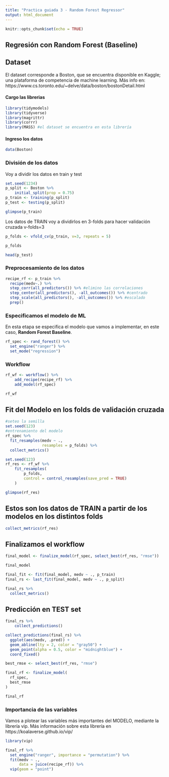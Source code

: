 ```yaml
---
title: "Practica guiada 3 - Random Forest Regressor"
output: html_document
---
```


```r
knitr::opts_chunk$set(echo = TRUE)
```

## Regresión con Random Forest (Baseline)

## Dataset

El dataset corresponde a Boston, que se encuentra disponible en Kaggle; una plataforma de competencia de machine learning. 
Más info en: https://www.cs.toronto.edu/~delve/data/boston/bostonDetail.html 



#### Cargo las librerias

```r
library(tidymodels)
library(tidyverse)
library(magrittr)
library(corrr)
library(MASS) #el dataset se encuentra en esta librería 
```

#### Ingreso los datos

```r
data(Boston)
```

### División de los datos

Voy a dividir los datos en train y test
```r
set.seed(1234)
p_split <- Boston %>%
    initial_split(prop = 0.75)
p_train <- training(p_split)
p_test <- testing(p_split)

glimpse(p_train)
```


Los datos de TRAIN voy a dividirlos en 3-folds para hacer validación cruzada v-folds=3
```r
p_folds <- vfold_cv(p_train, v=3, repeats = 5)
```

```r
p_folds
```

```r
head(p_test)
```



### Preprocesamiento de los datos

```r
recipe_rf <- p_train %>%
  recipe(medv~.) %>%
  step_corr(all_predictors()) %>% #elimino las correlaciones
  step_center(all_predictors(), -all_outcomes()) %>% #centrado
  step_scale(all_predictors(), -all_outcomes()) %>% #escalado
  prep() 
```


### Especificamos el modelo de ML
 
En esta etapa se especifica el modelo que vamos a implementar, en este caso, **Random Forest Baseline**. 

```r
rf_spec <- rand_forest() %>% 
  set_engine("ranger") %>% 
  set_mode("regression")
```

### Workflow

```r
rf_wf <- workflow() %>%
    add_recipe(recipe_rf) %>%
    add_model(rf_spec)

rf_wf
```



## Fit del Modelo en los folds de validación cruzada

```r
#seteo la semilla
set.seed(123)
#entrenamiento del modelo
rf_spec %>% 
  fit_resamples(medv ~ ., 
                resamples = p_folds) %>% 
  collect_metrics()
```


```r
set.seed(123)
rf_res <- rf_wf %>%
    fit_resamples(
        p_folds,
        control = control_resamples(save_pred = TRUE)
    )

glimpse(rf_res)
```

## Estos son los datos de TRAIN a partir de los modelos en los distintos folds
```r
collect_metrics(rf_res)
```

## Finalizamos el workflow

```r
final_model <- finalize_model(rf_spec, select_best(rf_res, "rmse"))

final_model
```


```r
final_fit <- fit(final_model, medv ~ ., p_train)
final_rs <- last_fit(final_model, medv ~ ., p_split)
```





```r
final_rs %>%
  collect_metrics()
```



## Predicción en TEST set

```r
final_rs %>% 
    collect_predictions() 
```



```r
collect_predictions(final_rs) %>%
  ggplot(aes(medv, .pred)) +
  geom_abline(lty = 2, color = "gray50") +
  geom_point(alpha = 0.5, color = "midnightblue") +
  coord_fixed()
```

```r
best_rmse <- select_best(rf_res, "rmse")

final_rf <- finalize_model(
  rf_spec,
  best_rmse
)

final_rf


```



### Importancia de las variables

Vamos a plotear las variables más importantes del MODELO, mediante la librería vip.
Más información sobre esta librería en https://koalaverse.github.io/vip/ 


```r
library(vip)

final_rf %>%
  set_engine("ranger", importance = "permutation") %>%
  fit(medv ~ .,
      data = juice(recipe_rf)) %>%
  vip(geom = "point")
```

